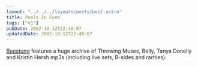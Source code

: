 ```yaml
---
layout: "../../../layouts/posts/post.astro"
title: Pools In Eyes
tags: ["v1"]
pubDate: 2002-10-12T22:48:07
updatedDate: 2002-10-12T22:48:07
---
```


[Beestung][1] features a huge archive of Throwing Muses, Belly, Tanya Donelly and Kristin Hersh mp3s (including live sets, B-sides and rarities).

[1]: http://www.beestung.com/ "Beestung: Throwing Muses, Belly, Tanya Donelly and Kristin Hersh mp3s"

